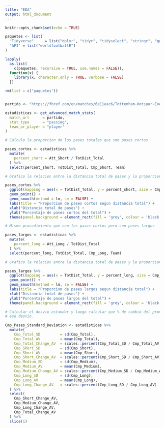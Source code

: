 ```yaml
---
title: "EDA"
output: html_document
---
```


```r

knitr::opts_chunk$set(echo = TRUE)

paquetes <- list(
  "Tidyverse"     = list("dplyr", "tidyr", "tidyselect", "stringr", "ggplot2"),
  "API" = list("worldfootballR")
)

lapply(
  as.list(
    c(paquetes, recursive = TRUE, use.names = FALSE)),
  function(x) {
    library(x, character.only = TRUE, verbose = FALSE)
  })

rm(list = c("paquetes"))



```

```r

partido <- "https://fbref.com/en/matches/6e11eac6/Tottenham-Hotspur-Everton-March-7-2022-Premier-League"
```

```r

estadisticas <- get_advanced_match_stats(
  match_url      = partido,
  stat_type      = "passing",
  team_or_player = "player"
) 
```

```r

# Calculo la proporcion de los pases totales que son pases cortos

pases_cortos <- estadisticas %>% 
  mutate(
    percent_short = Att_Short / TotDist_Total 
  ) %>% 
  select(percent_short, TotDist_Total, Cmp_Short, Team)
```

```r

# Grafico la relacion entre la distancia total de pases y la proporcion de pases cortos sobre el total

pases_cortos %>%
  ggplot(mapping = aes(x = TotDist_Total, y = percent_short, size = Cmp_Short, color = Team)) +
  geom_point() +
  geom_smooth(method = lm, se = FALSE) +
  labs(title = "Proporcion de pases cortos segun distancia total") +
  xlab("Distancia total de pases") +
  ylab("Porcentaje de pases cortos del total") +
  theme(panel.background = element_rect(fill = 'grey', colour = 'black'))
```

```r

# Mismo procedimiento que con los pasos cortos pero con pases largos

pases_largos <- estadisticas %>% 
  mutate(
    percent_long = Att_Long / TotDist_Total
  ) %>% 
  select(percent_long, TotDist_Total, Cmp_Long, Team)

```

```r

# Grafico la relacion entre la distancia total de pases y la proporcion de pases largos sobre el total

pases_largos %>%
  ggplot(mapping = aes(x = TotDist_Total, y = percent_long, size = Cmp_Long, color = Team)) +
  geom_point() +
  geom_smooth(method = lm, se = FALSE) +
  labs(title = "Proporcion de pases largos segun distancia total") +
  xlab("Distancia total de pases") +
  ylab("Porcentaje de pases largos del total") +
  theme(panel.background = element_rect(fill = 'grey', colour = 'black'))
```


```r

# Calcular el desvio estandar y luego calcular que % de cambio del prom. representa
# ese desvio. 

Cmp_Pases_Standard_Deviation <- estadisticas %>% 
  mutate(
    Cmp_Total_SD         = sd(Cmp_Total),
    Cmp_Total_AV         = mean(Cmp_Total),
    Cmp_Total_Change_AV  = scales::percent(Cmp_Total_SD / Cmp_Total_AV),
    Cmp_Short_SD         = sd(Cmp_Short),
    Cmp_Short_AV         = mean(Cmp_Short),
    Cmp_Short_Change_AV  = scales::percent(Cmp_Short_SD / Cmp_Short_AV),
    Cmp_Medium_SD        = sd(Cmp_Medium),
    Cmp_Medium_AV        = mean(Cmp_Medium),
    Cmp_Medium_Change_AV = scales::percent(Cmp_Medium_SD / Cmp_Medium_AV),
    Cmp_Long_SD          = sd(Cmp_Long),
    Cmp_Long_AV          = mean(Cmp_Long),
    Cmp_Long_Change_AV   = scales::percent(Cmp_Long_SD / Cmp_Long_AV)
  ) %>% 
  select(
    Cmp_Short_Change_AV, 
    Cmp_Medium_Change_AV, 
    Cmp_Long_Change_AV,
    Cmp_Total_Change_AV
  ) %>% 
  slice(1)




```
